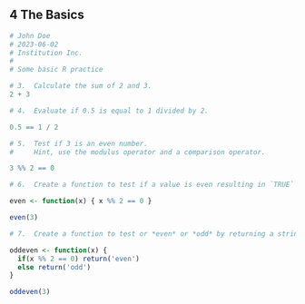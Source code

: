 ## **4** The Basics {-}

```r
# John Doe
# 2023-06-02
# Institution Inc.
#
# Some basic R practice

# 3.  Calculate the sum of 2 and 3.
2 + 3

# 4.  Evaluate if 0.5 is equal to 1 divided by 2.

0.5 == 1 / 2

# 5.  Test if 3 is an even number. 
#     Hint, use the modulus operator and a comparison operator.

3 %% 2 == 0

# 6.  Create a function to test if a value is even resulting in `TRUE` or `FALSE`.

even <- function(x) { x %% 2 == 0 }

even(3)

# 7.  Create a function to test or *even* or *odd* by returning a string.

oddeven <- function(x) { 
  if(x %% 2 == 0) return('even')
  else return('odd')
}

oddeven(3)

```